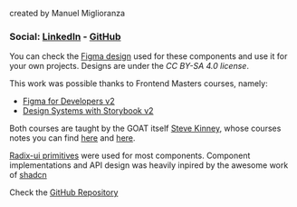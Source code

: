 
<Meta title="README" />

<Title>SPQM Component library</Title>

<Subtitle>created by Manuel Miglioranza</Subtitle>

### Social: [LinkedIn](https://www.linkedin.com/in/manuel-miglioranza-dev/) - [GitHub](https://github.com/mmiglioranza22)

You can check the [Figma design](https://www.figma.com/community/file/1469786151785164722) used for these components and use it for your own projects. Designs are under the _CC BY-SA 4.0 license_.

This work was possible thanks to Frontend Masters courses, namely:

- [Figma for Developers v2](https://frontendmasters.com/courses/figma-v2/)
- [Design Systems with Storybook v2](https://frontendmasters.com/courses/design-systems-v2/)

Both courses are taught by the GOAT itself [Steve Kinney](https://stevekinney.net/), whose courses notes you can find [here](https://stevekinney.net/courses/storybook) and [here](https://stevekinney.net/courses/figma).

[Radix-ui primitives](https://www.radix-ui.com/primitives/docs/overview/introduction) were used for most components.
Component implementations and API design was heavily inpired by the awesome work of [shadcn](https://ui.shadcn.com/)

Check the [GitHub Repository](https://github.com/mmiglioranza22/spqm-storybook-design)
